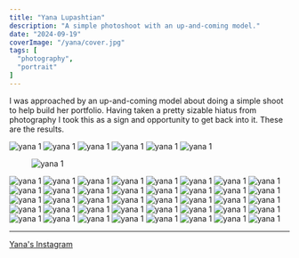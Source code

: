 ```yaml
---
title: "Yana Lupashtian"
description: "A simple photoshoot with an up-and-coming model."
date: "2024-09-19"
coverImage: "/yana/cover.jpg"
tags: [
  "photography",
  "portrait"
]
---
```


I was approached by an up-and-coming model about doing a simple shoot to help build her portfolio. Having taken a pretty
sizable hiatus from photography I took this as a sign and opportunity to get back into it. These are the results.



<div data-gallery data-align="wide">
  <img src="/yana/22.jpg" alt="yana 1" />
  <img src="/yana/31.jpg" alt="yana 1" />
  <img src="/yana/28.jpg" alt="yana 1" />
  <img src="/yana/36.jpg" alt="yana 1" />
  <img src="/yana/16.jpg" alt="yana 1" />
  <img src="/yana/10.jpg" alt="yana 1" />
</div>

<figure>
  <img src="/yana/44.jpg" alt="yana 1" />
</figure>

<div data-gallery data-align="wide">
  <img src="/yana/1.jpg" alt="yana 1" />
  <img src="/yana/43.jpg" alt="yana 1" />
  <img src="/yana/45.jpg" alt="yana 1" />
  <img src="/yana/46.jpg" alt="yana 1" />
  <img src="/yana/9.jpg" alt="yana 1" />
  <img src="/yana/11.jpg" alt="yana 1" />
  <img src="/yana/12.jpg" alt="yana 1" />
  <img src="/yana/13.jpg" alt="yana 1" />
  <img src="/yana/14.jpg" alt="yana 1" />
  <img src="/yana/15.jpg" alt="yana 1" />
  <img src="/yana/17.jpg" alt="yana 1" />
  <img src="/yana/18.jpg" alt="yana 1" />
  <img src="/yana/19.jpg" alt="yana 1" />
  <img src="/yana/20.jpg" alt="yana 1" />
  <img src="/yana/21.jpg" alt="yana 1" />
  <img src="/yana/23.jpg" alt="yana 1" />
  <img src="/yana/24.jpg" alt="yana 1" />
  <img src="/yana/25.jpg" alt="yana 1" />
  <img src="/yana/26.jpg" alt="yana 1" />
  <img src="/yana/29.jpg" alt="yana 1" />
  <img src="/yana/30.jpg" alt="yana 1" />
  <img src="/yana/32.jpg" alt="yana 1" />
  <img src="/yana/33.jpg" alt="yana 1" />
  <img src="/yana/34.jpg" alt="yana 1" />
  <img src="/yana/35.jpg" alt="yana 1" />
  <img src="/yana/37.jpg" alt="yana 1" />
  <img src="/yana/38.jpg" alt="yana 1" />
  <img src="/yana/39.jpg" alt="yana 1" />
  <img src="/yana/40.jpg" alt="yana 1" />
  <img src="/yana/27.jpg" alt="yana 1" />
  <img src="/yana/41.jpg" alt="yana 1" />
  <img src="/yana/42.jpg" alt="yana 1" />
  <img src="/yana/47.jpg" alt="yana 1" />
  <img src="/yana/2.jpg" alt="yana 1" />
  <img src="/yana/3.jpg" alt="yana 1" />
  <img src="/yana/4.jpg" alt="yana 1" />
  <img src="/yana/5.jpg" alt="yana 1" />
  <img src="/yana/6.jpg" alt="yana 1" />
  <img src="/yana/7.jpg" alt="yana 1" />
  <img src="/yana/8.jpg" alt="yana 1" />
</div>

<hr />

[Yana's Instagram](https://www.instagram.com/yana.lpshtn_)
